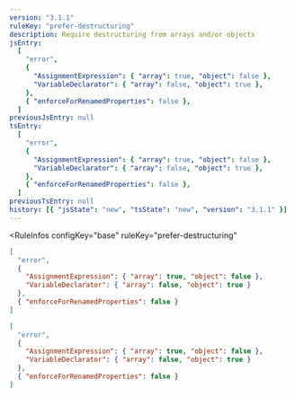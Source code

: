 ```yaml
---
version: "3.1.1"
ruleKey: "prefer-destructuring"
description: Require destructuring from arrays and/or objects
jsEntry:
  [
    "error",
    {
      "AssignmentExpression": { "array": true, "object": false },
      "VariableDeclarator": { "array": false, "object": true },
    },
    { "enforceForRenamedProperties": false },
  ]
previousJsEntry: null
tsEntry:
  [
    "error",
    {
      "AssignmentExpression": { "array": true, "object": false },
      "VariableDeclarator": { "array": false, "object": true },
    },
    { "enforceForRenamedProperties": false },
  ]
previousTsEntry: null
history: [{ "jsState": "new", "tsState": "new", "version": "3.1.1" }]
---
```


<RuleInfos 
  configKey="base" 
  ruleKey="prefer-destructuring" 
>

```json
[
  "error",
  {
    "AssignmentExpression": { "array": true, "object": false },
    "VariableDeclarator": { "array": false, "object": true }
  },
  { "enforceForRenamedProperties": false }
]
```

```json
[
  "error",
  {
    "AssignmentExpression": { "array": true, "object": false },
    "VariableDeclarator": { "array": false, "object": true }
  },
  { "enforceForRenamedProperties": false }
]
```

</RuleInfos>
